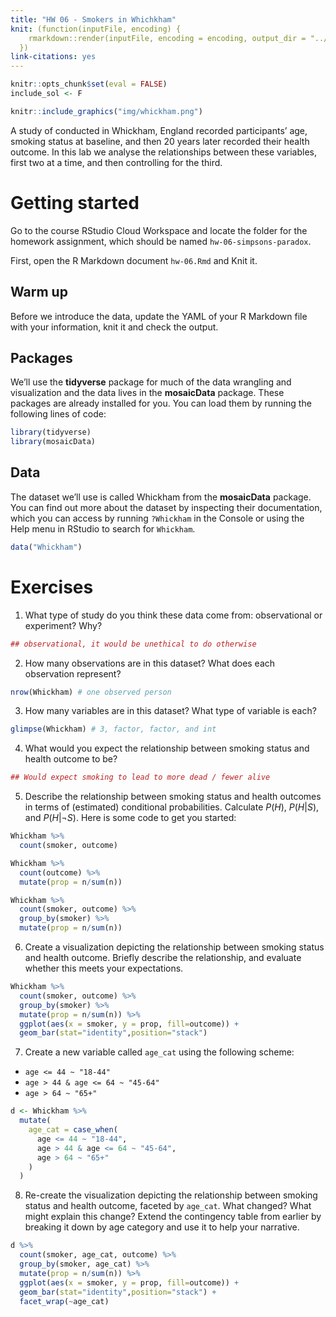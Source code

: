 ```yaml
---
title: "HW 06 - Smokers in Whichkham"
knit: (function(inputFile, encoding) {
    rmarkdown::render(inputFile, encoding = encoding, output_dir = "../docs/hws/")
  })
link-citations: yes
---
```


```r
knitr::opts_chunk$set(eval = FALSE)
include_sol <- F
```

```r
knitr::include_graphics("img/whickham.png")
```

A study of conducted in Whickham, England recorded participants' age, smoking status at baseline, and then 20 years later recorded their health outcome.
In this lab we analyse the relationships between these variables, first two at a time, and then controlling for the third.

<!-- # Learning goals -->

<!-- -   Calculating conditional probabilities -->
<!-- -   Visualising relationships between variables -->
<!-- -   Discovering Simpson's paradox via visualisations -->

<!-- # Getting started -->

<!-- Go to the course GitHub organization and locate your homework repo, clone it in RStudio and open the R Markdown document. -->
<!-- Knit the document to make sure it compiles without errors. -->

# Getting started

Go to the course RStudio Cloud Workspace and locate the folder for the homework assignment, which should be named `hw-06-simpsons-paradox`.

First, open the R Markdown document `hw-06.Rmd` and Knit it.

## Warm up

Before we introduce the data, update the YAML of your R Markdown file with your information, knit it and check the output.

## Packages

We'll use the **tidyverse** package for much of the data wrangling and visualization and the data lives in the **mosaicData** package.
These packages are already installed for you.
You can load them by running the following lines of code:

```r
library(tidyverse) 
library(mosaicData) 
```

## Data

The dataset we'll use is called Whickham from the **mosaicData** package.
You can find out more about the dataset by inspecting their documentation, which you can access by running `?Whickham` in the Console or using the Help menu in RStudio to search for `Whickham`.

```r
data("Whickham")
```


# Exercises

1.  What type of study do you think these data come from: observational or experiment?
    Why?
    
```r
## observational, it would be unethical to do otherwise
```
    

2.  How many observations are in this dataset?
    What does each observation represent?
    
```r
nrow(Whickham) # one observed person
```

3.  How many variables are in this dataset?
    What type of variable is each?
    
```r
glimpse(Whickham) # 3, factor, factor, and int
```
    

4.  What would you expect the relationship between smoking status and health outcome to be?

```r
## Would expect smoking to lead to more dead / fewer alive
```


<!-- 🧶 ✅ ⬆️ Knit, *commit, and push your changes to GitHub with an appropriate commit message. Make sure to commit and push all changed files so that your Git pane is cleared up afterwards.* -->

5. Describe the relationship between smoking status and health outcomes in terms of (estimated) conditional probabilities. Calculate $P(H)$, $P(H|S)$, and $P(H|\neg S)$.  Here is some code to get you started:

```r
Whickham %>%
  count(smoker, outcome)
```

```r

Whickham %>%
  count(outcome) %>% 
  mutate(prop = n/sum(n))

Whickham %>%
  count(smoker, outcome) %>% 
  group_by(smoker) %>% 
  mutate(prop = n/sum(n))
```

6.  Create a visualization depicting the relationship between smoking status and health outcome. Briefly describe the relationship, and evaluate whether this meets your expectations.

```r
Whickham %>%
  count(smoker, outcome) %>% 
  group_by(smoker) %>% 
  mutate(prop = n/sum(n)) %>% 
  ggplot(aes(x = smoker, y = prop, fill=outcome)) +
  geom_bar(stat="identity",position="stack")
```

7.  Create a new variable called `age_cat` using the following scheme:

-   `age <= 44 ~ "18-44"`
-   `age > 44 & age <= 64 ~ "45-64"`
-   `age > 64 ~ "65+"`

```r
d <- Whickham %>%
  mutate(
    age_cat = case_when(
      age <= 44 ~ "18-44",
      age > 44 & age <= 64 ~ "45-64",
      age > 64 ~ "65+"
    )
  )
```

8.  Re-create the visualization depicting the relationship between smoking status and health outcome, faceted by `age_cat`. What changed? What might explain this change? Extend the contingency table from earlier by breaking it down by age category and use it to help your narrative.

```r
d %>%
  count(smoker, age_cat, outcome) %>% 
  group_by(smoker, age_cat) %>% 
  mutate(prop = n/sum(n)) %>% 
  ggplot(aes(x = smoker, y = prop, fill=outcome)) +
  geom_bar(stat="identity",position="stack") +
  facet_wrap(~age_cat)
```

<!-- 🧶 ✅ ⬆️ Knit, *commit, and push your changes to GitHub with an appropriate commit message. Make sure to commit and push all changed files so that your Git pane is cleared up afterwards and review the md document on GitHub to make sure you're happy with the final state of your work.* -->
